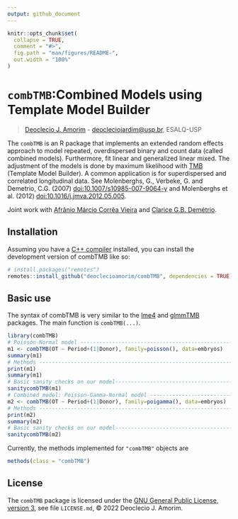 ```yaml
---
output: github_document
---
```

<!-- README.md is generated from README.Rmd. Please edit that file -->

```r
knitr::opts_chunk$set(
  collapse = TRUE,
  comment = "#>",
  fig.path = "man/figures/README-",
  out.width = "100%"
)
```

# `combTMB`:Combined Models using Template Model Builder 

> [Deoclecio J. Amorim](https://github.com/deoclecioamorim) -
> [deocleciojardim@usp.br](mailto:deocleciojardim@usp.br), ESALQ-USP


The `combTMB` is an R package that implements an extended random effects approach to model repeated, overdispersed binary and count data (called combined models). Furthermore, fit linear and generalized linear mixed. The adjustment of the models is done by maximum likelihood with [TMB](https://github.com/kaskr/adcomp) (Template Model Builder). A common application is for superdispersed and correlated longitudinal data. See Molenberghs, G., Verbeke, G. and Demetrio, C.G. (2007) <doi:10.1007/s10985-007-9064-y> and Molenberghs et al. (2012) <doi:10.1016/j.jmva.2012.05.005>.


Joint work with [Afrânio Márcio Corrêa Vieira](https://www.des.ufscar.br/departamento/docentes/afranio-marcio-correa-vieira) and
[Clarice G.B. Demétrio](http://ce.esalq.usp.br/equipe/clarice-garcia-borges-demetrio).

## Installation

Assuming you have a [C++ compiler](https://support.rstudio.com/hc/en-us/articles/200486498-Package-Development-Prerequisites) installed, you can install the development version of combTMB like so:


```r
# install.packages("remotes")
remotes::install_github("deoclecioamorim/combTMB", dependencies = TRUE)
```

## Basic use

The syntax of combTMB is very similar to the [lme4](https://github.com/lme4/lme4/) and [glmmTMB](https://github.com/glmmTMB/glmmTMB) packages. The main function is `combTMB(...)`.

```r
library(combTMB)
# Poisson-Normal model --------------------------------------------------------
m1 <- combTMB(OT ~ Period+(1|Donor), family=poisson(), data=embryos)
summary(m1)
# Methods --------------------------------------------------------------------
print(m1)
summary(m1)
# Basic sanity checks on our model--------------------------------------------
sanitycombTMB(m1)
# Combined model: Poisson-Gamma-Normal model ---------------------------------
m2 <- combTMB(OT ~ Period+(1|Donor), family=poigamma(), data=embryos)
# Methods --------------------------------------------------------------------
print(m2)
summary(m2)
# Basic sanity checks on our model--------------------------------------------
sanitycombTMB(m2)
```


Currently, the methods implemented for `"combTMB"` objects are

```r
methods(class = "combTMB")
```


## License ##

The `combTMB` package is licensed under the [GNU General Public
License, version 3](https://www.gnu.org/licenses/gpl-3.0.html), see file `LICENSE.md`, © 2022 Deoclecio J. Amorim.

